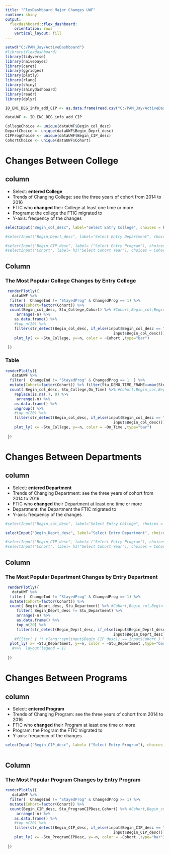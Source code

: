 ---
title: "FlexDashboard Major Changes UWF"
runtime: shiny
output: 
  flexdashboard::flex_dashboard:
    orientation: rows
    vertical_layout: fill
---

```{r setup, include=FALSE}
setwd("C:/PAM_Jay/ActiveDashboard")
#library(flexdashboard)
library(tidyverse)
library(naivebayes)
library(caret)
library(ggridges)
library(plotly)
library(rlang)
library(shiny)
library(shinydashboard)
library(readr)
library(dplyr)

ID_ENC_DEG_info_add_CIP <- as.data.frame(read.csv("C:/PAM_Jay/ActiveDashboard/ID_ENC_DEG_info_add_CIP.csv"))

dataUWF <- ID_ENC_DEG_info_add_CIP

CollegeChoice <- unique(dataUWF$Begin_col_desc)
DepartChoice <- unique(dataUWF$Begin_Deprt_desc)
CIPProgChoice <- unique(dataUWF$Begin_CIP_desc)
CohortChoice <- unique(dataUWF$Cohort)
```

Changes Between College
======================================================================

column { .sidebar}
-----------------------------------------------------------------------

 + Select: **entered College**
 + Trends of Changing College: see the three years of cohort from 2014 to 2016
 + FTIC who **changed** their College at least one time or more 
 + Programs: the college the FTIC migrated to
 + Y-axis: frequency of the changes
  
```{r}
selectInput("Begin_col_desc", label="Select Entry College", choices = CollegeChoice, selected = "Col of Arts, Soc Sci and Human")

#selectInput("Begin_Deprt_desc", label="Select Entry Department", choices = DepartChoice, selected = "Biology" )

#selectInput("Begin_CIP_desc", label= ("Select Entry Program"), choices = CIPProgChoice, selected = "Biomedical Sciences, General" )
#selectInput("Cohort", label= h3("Select Cohort Year"), choices = CohortChoice )

```



Column  { .tabset}
-----------------------------------------------------------------------

### The Most Popular College Changes by Entry College


```{r echo=FALSE, message=FALSE, warning=FALSE}
 
 renderPlotly({
   dataUWF %>%  
  filter(  ChangeInd != "StayedProg" & ChangedProg == 1) %>% 
  mutate(Cohort=factor(Cohort)) %>% 
  count(Begin_col_desc, Stu_College,Cohort) %>% #Cohort,Begin_col,Begin_Deprt,
     arrange(-n) %>% 
    as.data.frame() %>% 
    #top_n(20) %>% 
    filter(str_detect(Begin_col_desc, if_else(input$Begin_col_desc == "Col of Arts, Soc Sci and Human", "", 
                                                input$Begin_col_desc))) %>% 
    plot_ly( x= ~Stu_College, y=~n, color = ~Cohort ,type="bar") 
      
 })

```

### Table

```{r}
renderPlotly({
   dataUWF %>%  
  filter(  ChangeInd != "StayedProg" & ChangedProg == 1  ) %>% 
  mutate(Cohort=factor(Cohort)) %>% filter(Stu_DEMO_TIME_FRAME==max(Stu_DEMO_TIME_FRAME)) %>% 
  count( Begin_col_desc, Stu_College,On_Time) %>% #Cohort,Begin_col,Begin_Deprt,
    replace(is.na(.), 0) %>% 
     arrange(-n) %>% 
    as.data.frame() %>% 
    ungroup() %>% 
    #top_n(20) %>% 
    filter(str_detect(Begin_col_desc, if_else(input$Begin_col_desc == "Col of Arts, Soc Sci and Human", "", 
                                                input$Begin_col_desc))) %>% 
    plot_ly( x= ~Stu_College, y=~n, color = ~On_Time ,type="bar") 
      
 })

```





Changes Between Departments
======================================================================

column { .sidebar}
-----------------------------------------------------------------------

 + Select: **entered Department**
 + Trends of Changing Department: see the three years of cohort from 2014 to 2016
 + FTIC who **changed** their Department at least one time or more 
 + Department: the Department the FTIC migrated to
 + Y-axis: frequency of the changes
  
```{r}
#selectInput("Begin_col_desc", label="Select Entry College", choices = CollegeChoice, selected = "Science and Engineering")

selectInput("Begin_Deprt_desc", label="Select Entry Department", choices = DepartChoice, selected = "Accounting & Finance" )

#selectInput("Begin_CIP_desc", label= ("Select Entry Program"), choices = CIPProgChoice, selected = "Biomedical Sciences, General" )
#selectInput("Cohort", label= h3("Select Cohort Year"), choices = CohortChoice )

```



Column   
-----------------------------------------------------------------------

### The Most Popular Department Changes by Entry Department

```{r echo=FALSE, message=FALSE, warning=FALSE}
 
 renderPlotly({
   dataUWF %>%  
  filter(  ChangeInd != "StayedProg" & ChangedProg == 1) %>% 
  mutate(Cohort=factor(Cohort)) %>% 
  count( Begin_Deprt_desc, Stu_Department) %>% #Cohort,Begin_col,Begin_Deprt,
     filter( Begin_Deprt_desc != Stu_Department) %>% 
     arrange(-n) %>% 
     as.data.frame() %>% 
     top_n(20) %>% 
     filter(str_detect(Begin_Deprt_desc, if_else(input$Begin_Deprt_desc == "Accounting & Finance", "", 
                                                input$Begin_Deprt_desc))) %>% 
    #filter( ( !! rlang::sym(input$Begin_CIP_desc)) == input$Cohort ) %>% 
  plot_ly( x= ~Stu_Department, y=~n, color = ~Stu_Department ,type="bar") 
   #%>%  layout(legend = 1)
     
 })

```


Changes Between Programs
======================================================================

column { .sidebar}
-----------------------------------------------------------------------

 + Select: **entered Program**
 + Trends of Changing Program: see the three years of cohort from 2014 to 2016
 + FTIC who **changed** their Program at least one time or more 
 + Program: the Program the FTIC migrated to
 + Y-axis: frequency of the changes
  
```{r}
 
selectInput("Begin_CIP_desc", label= ("Select Entry Program"), choices = CIPProgChoice, selected = "Biomedical Sciences, General" )
 
```



Column   
-----------------------------------------------------------------------

### The Most Popular Program Changes by Entry Program

```{r}
renderPlotly({
   dataUWF %>%  
  filter(  ChangeInd != "StayedProg" & ChangedProg >= 1) %>% 
  mutate(Cohort=factor(Cohort)) %>% 
  count(Begin_CIP_desc, Stu_ProgramCIPDesc,Cohort) %>% #Cohort,Begin_col,Begin_Deprt,
     arrange(-n) %>% 
    as.data.frame() %>% 
    #top_n(20) %>% 
    filter(str_detect(Begin_CIP_desc, if_else(input$Begin_CIP_desc == "Biomedical Sciences, General", "", 
                                                input$Begin_CIP_desc))) %>% 
    plot_ly( x= ~Stu_ProgramCIPDesc, y=~n, color = ~Cohort ,type="bar") 
      
 })
```


